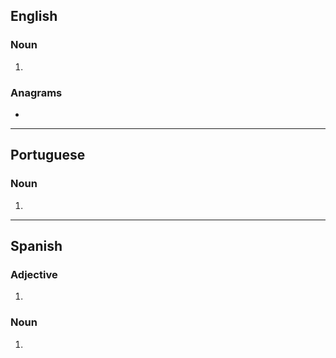 ==English==

===Noun===
{{head|en|noun form}}

# {{plural of|en|macaca}}

===Anagrams===
* {{anagrams|en|a=aaaccms|camacas}}

----

==Portuguese==

===Noun===
{{head|pt|noun form}}

# {{plural of|pt|macaca}}

----

==Spanish==

===Adjective===
{{head|es|adjective form}}

# {{adj form of|es|macaco||f|p}}

===Noun===
{{head|es|noun form|g=f-p}}

# {{inflection of|es|macaco||f|p}}